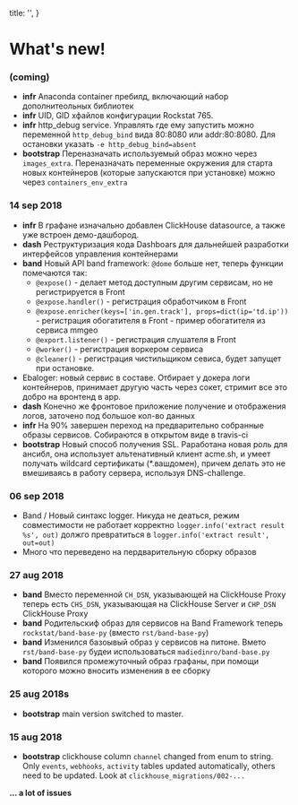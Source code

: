 
  title: '',
}

# What's new!

### (coming)

- **infr** Anaconda container пребилд, включающий набор дополнитеольных библиотек
- **infr** UID, GID xфайлов конфигурации Rockstat 765.
- **infr** http_debug service. Управлять где ему запустить можно переменной `http_debug_bind` вида 80:8080 или addr:80:8080.
  Для остановки указать `-e http_debug_bind=absent`
- **bootstrap** Переназначать используемый образ можно через `images_extra`.
  Переназначать переменные окружения для старта новых контейнеров
  (которые запускаются при установке) можно через `containers_env_extra`



### 14 sep 2018

- **infr** В графане изначально добавлен ClickHouse datasource, а также уже встроен демо-дашбород.
- **dash** Реструктуризация кода Dashboars для дальнейшей разработки интерфейсов управления контейнерами
- **band** Новый API band framework: `@dome` больше нет, теперь функции помечаются так:
    - `@expose()` - делает метод доступным другим сервисам, но не регистрируется в Front
    - `@expose.handler()` - регистрация обработчиком в Front
    - `@expose.enricher(keys=['in.gen.track'], props=dict(ip='td.ip'))` - регистрация обогатителя в Front - пример обогатителя из сервиса mmgeo
    - `@export.listener()` - регистрация слушателя в Front
    - `@worker()` - регистрация воркером сервиса
    - `@cleaner()` - регистрация чистильщиком севиса, будет запущет при остановке.
- Ebaloger: новый сервис в составе. Отбирает у докера логи контейнеров, принимает другую часть через сокет, стримит все это добро на вронтенд в app.
- **dash** Конечно же фронтовое приложение получение и отображения логов, заточено под большое кол-во данных
- **infr** На 90% завершен переход на предварительно собранные образы сервисов. Собираются в открытом виде в travis-ci
- **bootstrap** Новый способ получения SSL. Раработана новая роль для ансибл, она использует альтенативный клиент acme.sh, и умеет получать
  wildcard сертификаты (*.вашдомен), причем делать это не вмешиваясь в работу сервера, используя DNS-challenge.

### 06 sep 2018

- Band / Новый синтакс logger. Никуда не деаться, режим совместимости не работает корректно `logger.info('extract result %s', out)` должго превратиться в `logger.info('extract result', out=out)`
- Много что переведено на пердварительную сборку образов

### 27 aug 2018

- **band** Вместо переменной `CH_DSN`, указывающей на ClickHouse Proxy теперь есть `CHS_DSN`, указывающая на ClickHouse Server и `CHP_DSN` ClickHouse Proxy
- **band** Родительскиф образ для сервисов на Band Framework теперь `rockstat/band-base-py` (вместо `rst/band-base-py`)
- **band** Изменился базоывый образ у сервисов на питоне. Вмето `rst/band-base-py` будеи использоваться `madiedinro/band-base.py`
- **band** Появился промежуточный образ графаны, при помощи которого можно вносить изменения в ее сборку


### 25 aug 2018s

- **bootstrap** main version switched to master.

### 15 aug 2018

- **bootstrap** clickhouse column `channel` changed from enum to string. Only `events`, `webhooks`, `activity` tables updated automatically, others need to be updated. Look at `clickhouse_migrations/002-...`


**... a lot of issues**

